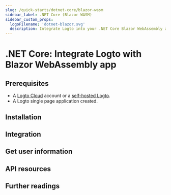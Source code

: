 ```yaml
---
slug: /quick-starts/dotnet-core/blazor-wasm
sidebar_label: .NET Core (Blazor WASM)
sidebar_custom_props:
  logoFilename: 'dotnet-blazor.svg'
  description: Integrate Logto into your .NET Core Blazor WebAssembly app.
---
```




# .NET Core: Integrate Logto with Blazor WebAssembly app

<GuideTip />

## Prerequisites

- A [Logto Cloud](https://cloud.logto.io) account or a [self-hosted Logto](/introduction/set-up-logto-oss).
- A Logto single page application created.

## Installation

<Installation />

## Integration

<Integration />

## Get user information

<FetchUserInformation />

## API resources

<ApiResources />

## Further readings

<FurtherReadings />
